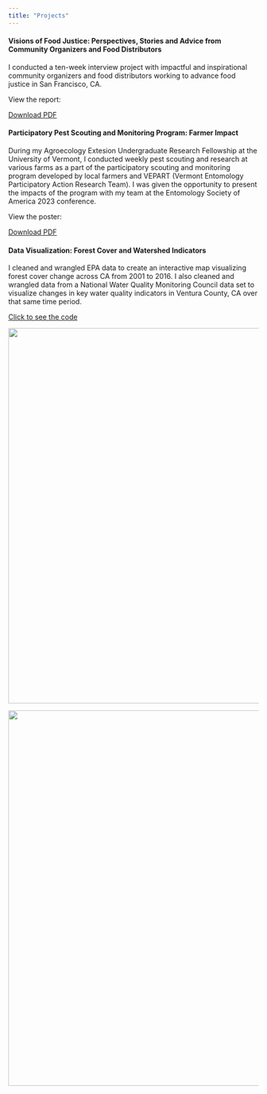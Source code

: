 ```yaml
---
title: "Projects"
---
```


#### **Visions of Food Justice: Perspectives, Stories and Advice from Community Organizers and Food Distributors**

I conducted a ten-week interview project with impactful and inspirational community organizers and food distributors working to advance food justice in San Francisco, CA.

View the report:

[Download PDF](https://drive.google.com/file/d/1hj9IWj5RWtZbHqe25NsO4t-FlCGxQU8K/view)

#### **Participatory Pest Scouting and Monitoring Program: Farmer Impact**

During my Agroecology Extesion Undergraduate Research Fellowship at the University of Vermont, I conducted weekly pest scouting and research at various farms as a part of the participatory scouting and monitoring program developed by local farmers and VEPART (Vermont Entomology Participatory Action Research Team). I was given the opportunity to present the impacts of the program with my team at the Entomology Society of America 2023 conference.

View the poster:

[Download PDF](https://drive.google.com/file/d/1m-JnfkjuD0_kU1-q5gvgcrXgu_ZpOHha/view)

#### **Data Visualization: Forest Cover and Watershed Indicators**

I cleaned and wrangled EPA data to create an interactive map visualizing forest cover change across CA from 2001 to 2016. I also cleaned and wrangled data from a National Water Quality Monitoring Council data set to visualize changes in key water quality indicators in Ventura County, CA over that same time period.

[Click to see the code](file:///Users/ava/Desktop/Rprojects/final_project/code/Ventura.html)

![](images/figure1.jpeg){width="20cm"}

![](images/figure2.jpeg){width="20cm"}
